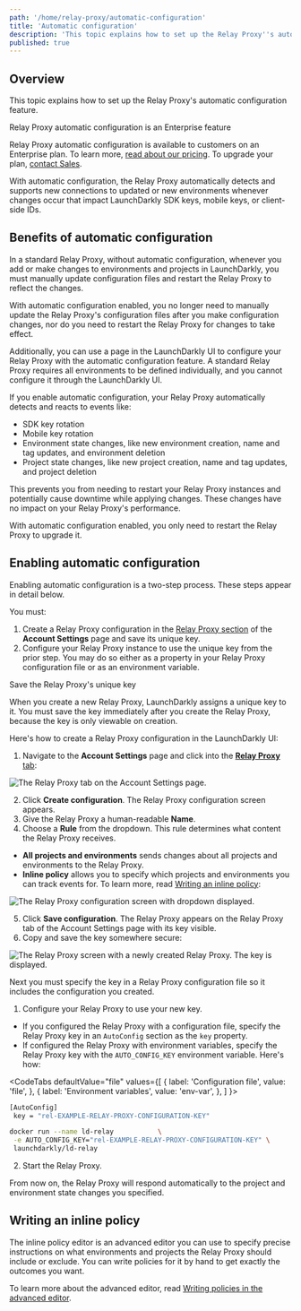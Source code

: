 ```yaml
---
path: '/home/relay-proxy/automatic-configuration'
title: 'Automatic configuration'
description: 'This topic explains how to set up the Relay Proxy''s automatic configuration feature. This feature is for customers on Enterprise plans.'
published: true
---
```


## Overview

This topic explains how to set up the Relay Proxy's automatic configuration feature.

<Callout intent="primary">
<CalloutTitle>Relay Proxy automatic configuration is an Enterprise feature</CalloutTitle>
<CalloutDescription>

Relay Proxy automatic configuration is available to customers on an Enterprise plan. To learn more, [read about our pricing](https://launchdarkly.com/pricing/). To upgrade your plan, [contact Sales](https://launchdarkly.com/contact-sales/).

</CalloutDescription>
</Callout>

With automatic configuration, the Relay Proxy automatically detects and supports new connections to updated or new environments whenever changes occur that impact LaunchDarkly SDK keys, mobile keys, or client-side IDs.

## Benefits of automatic configuration

In a standard Relay Proxy, without automatic configuration, whenever you add or make changes to environments and projects in LaunchDarkly, you must manually update configuration files and restart the Relay Proxy to reflect the changes.

With automatic configuration enabled, you no longer need to manually update the Relay Proxy's configuration files after you make configuration changes, nor do you need to restart the Relay Proxy for changes to take effect.

Additionally, you can use a page in the LaunchDarkly UI to configure your Relay Proxy with the automatic configuration feature. A standard Relay Proxy requires all environments to be defined individually, and you cannot configure it through the LaunchDarkly UI.

If you enable automatic configuration, your Relay Proxy automatically detects and reacts to events like:

* SDK key rotation
* Mobile key rotation
* Environment state changes, like new environment creation, name and tag updates, and environment deletion
* Project state changes, like new project creation, name and tag updates, and project deletion

This prevents you from needing to restart your Relay Proxy instances and potentially cause downtime while applying changes. These changes have no impact on your Relay Proxy's performance.

With automatic configuration enabled, you only need to restart the Relay Proxy to upgrade it.

## Enabling automatic configuration

Enabling automatic configuration is a two-step process. These steps appear in detail below.

You must:

1. Create a Relay Proxy configuration in the [Relay Proxy section](https://app.launchdarkly.com/settings/relay) of the **Account Settings** page and save its unique key.
2. Configure your Relay Proxy instance to use the unique key from the prior step. You may do so either as a property in your Relay Proxy configuration file or as an environment variable.

<Callout intent="alert">
<CalloutTitle>Save the Relay Proxy's unique key</CalloutTitle>
<CalloutDescription>

When you create a new Relay Proxy, LaunchDarkly assigns a unique key to it. You must save the key immediately after you create the Relay Proxy, because the key is only viewable on creation.

</CalloutDescription>
</Callout>

Here's how to create a Relay Proxy configuration in the LaunchDarkly UI:

1. Navigate to the **Account Settings** page and click into the [**Relay Proxy** tab](https://app.launchdarkly.com/settings/relay):

![The Relay Proxy tab on the Account Settings page.](../../images/account-settings-relay-proxy.png)

2. Click **Create configuration**. The Relay Proxy configuration screen appears.
3. Give the Relay Proxy a human-readable **Name**.
4. Choose a **Rule** from the dropdown. This rule determines what content the Relay Proxy receives.
 * **All projects and environments** sends changes about all projects and environments to the Relay Proxy.
 * **Inline policy** allows you to specify which projects and environments you can track events for. To learn more, read [Writing an inline policy](#writing-an-inline-policy):

![The Relay Proxy configuration screen with dropdown displayed.](../../images/relay-proxy-config-dropdown.png)

5. Click **Save configuration**. The Relay Proxy appears on the Relay Proxy tab of the Account Settings page with its key visible.
6. Copy and save the key somewhere secure:

![The Relay Proxy screen with a newly created Relay Proxy. The key is displayed.](../../images/relay-proxy-key-displayed.png)

Next you must specify the key in a Relay Proxy configuration file so it includes the configuration you created.

1. Configure your Relay Proxy to use your new key.
 * If you configured the Relay Proxy with a configuration file, specify the Relay Proxy key in an `AutoConfig` section as the `key` property.
 * If configured the Relay Proxy with environment variables, specify the Relay Proxy key with the `AUTO_CONFIG_KEY` environment variable. Here's how:

  <CodeTabs
    defaultValue="file"
    values={[
      { label: 'Configuration file', value: 'file', },
      { label: 'Environment variables', value: 'env-var', },
    ]
  }>
  <CodeTabItem value="file">

  ```bash
[AutoConfig]
   key = "rel-EXAMPLE-RELAY-PROXY-CONFIGURATION-KEY"
  ```

  </CodeTabItem>
  <CodeTabItem value="env-var">

  ```bash
docker run --name ld-relay           \
   -e AUTO_CONFIG_KEY="rel-EXAMPLE-RELAY-PROXY-CONFIGURATION-KEY" \
   launchdarkly/ld-relay
  ```

  </CodeTabItem>
  </CodeTabs>

2. Start the Relay Proxy.

From now on, the Relay Proxy will respond automatically to the project and environment state changes you specified.

## Writing an inline policy

The inline policy editor is an advanced editor you can use to specify precise instructions on what environments and projects the Relay Proxy should include or exclude. You can write policies for it by hand to get exactly the outcomes you want.

To learn more about the advanced editor, read [Writing policies in the advanced editor](/home/members/role-policies#writing-policies-in-the-advanced-editor).

